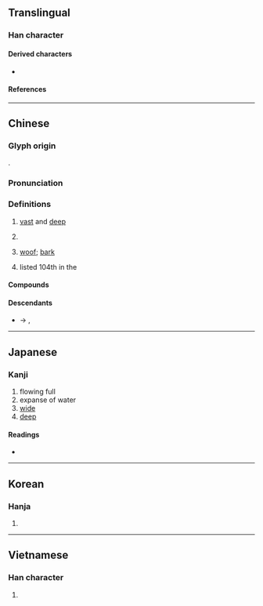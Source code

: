 {{character info/new}}
==Translingual==

===Han character===
{{Han char|rn=85|rad=水|as=04|sn=7|four=31114|canj=EMG|ids=⿰氵王}}

====Derived characters====
* {{l|mul|[[𠴝]], [[𭖧]], [[𥆚]], [[𤶶]], [[䦞]], [[𡝝]], [[𪁘]]}}

====References====
{{Han ref|kx=0607.120|dkj=17154|dj=1000.130|hdz=31557.080|uh=6C6A}}

----

==Chinese==
{{zh-forms}}

===Glyph origin===
{{Han etym}}
{{Han compound|水|㞷|ls=psc|c1=s|c2=p|t1=water}}.

===Pronunciation===
{{zh-pron
|m=wāng
|m-s=
|c=wong1
|c-t=
|g=
|h=pfs=vông
|j=
|md=uŏng
|mn=ong
|mn-t=uang1
|w=1uaan
|x=
|mc=y
|oc=y
|cat=a,cls,intj,pn
}}

===Definitions===
{{zh-hanzi}}

# {{lb|zh|of bodies of water}} [[vast]] and [[deep]]
# {{zh-classifier|masses of liquid}}
# {{lb|zh|onomatopoeia}} [[woof]]; [[bark]] {{gloss|the cry of a dog}}
#: {{zh-x|汪汪叫|to bark}}
# {{surname|lang=zh|dot=,}} listed 104th in the ''{{w|Hundred Family Surnames}}''

====Compounds====
{{zh-der|大度汪洋|一片汪洋|一汪|汪然|油汪汪|淚眼汪汪|眼淚汪汪|汪洋自肆|汪洋閎肆|汪洋|汪汪|汪洋浩博|淚汪汪|明汪汪|水汪汪|汪洋自恣|汪洋大海|汪濊|辜汪會談|汪集|汪廟|汪橋|汪陳}}

====Descendants====
* → {{desc|tl|Ang}}, {{l|tl|Ong}} {{qualifier|via Hokkien}}

----

==Japanese==

===Kanji===
{{ja-kanji|grade=|rs=水04}}

# flowing full
# expanse of water
# [[wide]]
# [[deep]]

====Readings====
* {{ja-readings
|goon=おう
|kanon=おう
|kun=[[ひろい]] (hiroi), [[おおい]] (ooi), [[いけ]] (ike)}}

----

==Korean==

===Hanja===
{{ko-hanja|hangeul=왕|eumhun=|rv=wang|mr=wang|y=wang}}

# {{defn|lang=ko|sort=水04}}

----

==Vietnamese==

===Han character===
{{vi-hantu|rs=水04|uông}}

# {{defn|lang=vi|sort=水04}}